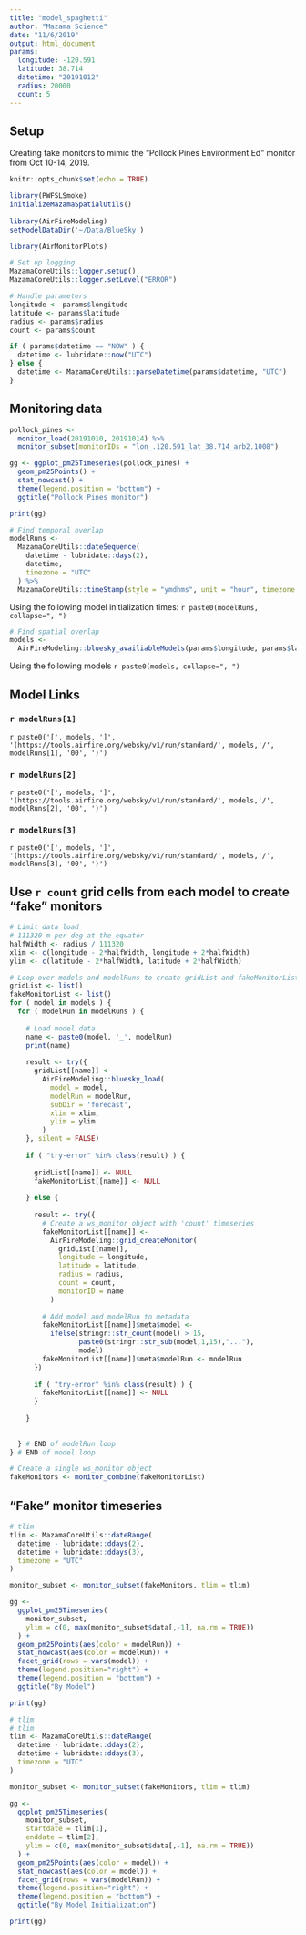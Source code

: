 ```yaml
---
title: "model_spaghetti"
author: "Mazama Science"
date: "11/6/2019"
output: html_document
params:
  longitude: -120.591
  latitude: 38.714
  datetime: "20191012"
  radius: 20000
  count: 5
---
```


<!--
Berkeley Aquatic park
monitor_loadLatest() %>% monitor_subset(monitorIDs = "060010013_01") %>% monitor_extractMeta() %>% str()
-->

## Setup

Creating fake monitors to mimic the "Pollock Pines Environment Ed" monitor
from Oct 10-14, 2019.

```r
knitr::opts_chunk$set(echo = TRUE)

library(PWFSLSmoke)
initializeMazamaSpatialUtils()
  
library(AirFireModeling)
setModelDataDir('~/Data/BlueSky')

library(AirMonitorPlots)

# Set up logging
MazamaCoreUtils::logger.setup()
MazamaCoreUtils::logger.setLevel("ERROR")

# Handle parameters
longitude <- params$longitude
latitude <- params$latitude
radius <- params$radius
count <- params$count

if ( params$datetime == "NOW" ) {
  datetime <- lubridate::now("UTC")
} else {
  datetime <- MazamaCoreUtils::parseDatetime(params$datetime, "UTC")
}
```

## Monitoring data

```r
pollock_pines <- 
  monitor_load(20191010, 20191014) %>% 
  monitor_subset(monitorIDs = "lon_.120.591_lat_38.714_arb2.1008")

gg <- ggplot_pm25Timeseries(pollock_pines) +
  geom_pm25Points() + 
  stat_nowcast() +
  theme(legend.position = "bottom") +
  ggtitle("Pollock Pines monitor")

print(gg)
```


```r
# Find temporal overlap
modelRuns <- 
  MazamaCoreUtils::dateSequence(
    datetime - lubridate::days(2),
    datetime,
    timezone = "UTC"
  ) %>%
  MazamaCoreUtils::timeStamp(style = "ymdhms", unit = "hour", timezone = "UTC")
```

Using the following model initialization times: `r paste0(modelRuns, collapse=", ")`

```r
# Find spatial overlap
models <- 
  AirFireModeling::bluesky_availiableModels(params$longitude, params$latitude)
```

Using the following models `r paste0(models, collapse=", ")`

## Model Links 

### `r modelRuns[1]`
`r paste0('[', models, ']', '(https://tools.airfire.org/websky/v1/run/standard/', models,'/', modelRuns[1], '00', ')')`

### `r modelRuns[2]`
`r paste0('[', models, ']', '(https://tools.airfire.org/websky/v1/run/standard/', models,'/', modelRuns[2], '00', ')')`

### `r modelRuns[3]`
`r paste0('[', models, ']', '(https://tools.airfire.org/websky/v1/run/standard/', models,'/', modelRuns[3], '00', ')')`


## Use `r count` grid cells from each model to create "fake" monitors

```r
# Limit data load
# 111320 m per deg at the equator 
halfWidth <- radius / 111320
xlim <- c(longitude - 2*halfWidth, longitude + 2*halfWidth)
ylim <- c(latitude - 2*halfWidth, latitude + 2*halfWidth)

# Loop over models and modelRuns to create gridList and fakeMonitorList
gridList <- list()
fakeMonitorList <- list()
for ( model in models ) {
  for ( modelRun in modelRuns ) {
    
    # Load model data
    name <- paste0(model, '_', modelRun)
    print(name)
    
    result <- try({
      gridList[[name]] <-
        AirFireModeling::bluesky_load(
          model = model,
          modelRun = modelRun,
          subDir = 'forecast',
          xlim = xlim,
          ylim = ylim
        )
    }, silent = FALSE)
    
    if ( "try-error" %in% class(result) ) {
      
      gridList[[name]] <- NULL
      fakeMonitorList[[name]] <- NULL
      
    } else {
      
      result <- try({
        # Create a ws_monitor object with 'count' timeseries
        fakeMonitorList[[name]] <- 
          AirFireModeling::grid_createMonitor(
            gridList[[name]],
            longitude = longitude,
            latitude = latitude,
            radius = radius,
            count = count,
            monitorID = name
          )
     
        # Add model and modelRun to metadata
        fakeMonitorList[[name]]$meta$model <- 
          ifelse(stringr::str_count(model) > 15,
                 paste0(stringr::str_sub(model,1,15),"..."),
                 model)
        fakeMonitorList[[name]]$meta$modelRun <- modelRun
      })
      
      if ( "try-error" %in% class(result) ) {
        fakeMonitorList[[name]] <- NULL
      }
      
    }
    
    
  } # END of modelRun loop
} # END of model loop

# Create a single ws_monitor object
fakeMonitors <- monitor_combine(fakeMonitorList)
```


## "Fake" monitor timeseries

```r
# tlim
tlim <- MazamaCoreUtils::dateRange(
  datetime - lubridate::ddays(2),
  datetime + lubridate::ddays(3),
  timezone = "UTC"
)

monitor_subset <- monitor_subset(fakeMonitors, tlim = tlim)

gg <- 
  ggplot_pm25Timeseries(
    monitor_subset,
    ylim = c(0, max(monitor_subset$data[,-1], na.rm = TRUE))
  ) +
  geom_pm25Points(aes(color = modelRun)) + 
  stat_nowcast(aes(color = modelRun)) +
  facet_grid(rows = vars(model)) +
  theme(legend.position="right") +
  theme(legend.position = "bottom") +
  ggtitle("By Model")

print(gg)
```


```r
# tlim
# tlim
tlim <- MazamaCoreUtils::dateRange(
  datetime - lubridate::ddays(2),
  datetime + lubridate::ddays(3),
  timezone = "UTC"
)

monitor_subset <- monitor_subset(fakeMonitors, tlim = tlim)

gg <- 
  ggplot_pm25Timeseries(
    monitor_subset,
    startdate = tlim[1],
    enddate = tlim[2],
    ylim = c(0, max(monitor_subset$data[,-1], na.rm = TRUE))
  ) +
  geom_pm25Points(aes(color = model)) + 
  stat_nowcast(aes(color = model)) +
  facet_grid(rows = vars(modelRun)) +
  theme(legend.position="right") +
  theme(legend.position = "bottom") +
  ggtitle("By Model Initialization")

print(gg)
```




